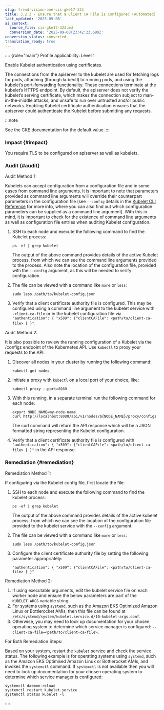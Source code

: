 ```yaml
---
slug: trend-vision-one-cis-gke17-323
title: 3.2.3 - Ensure that a Client CA File is Configured (Automated)
last_updated: '2025-09-08'
ai_context:
  source_file: cis-gke17-323.md
  conversion_date: '2025-09-08T23:42:23.689Z'
conversion_status: converted
translation_ready: true
---
```


:::: {role="main"}
Profile applicability: Level 1

Enable Kubelet authentication using certificates.

The connections from the apiserver to the kubelet are used for fetching logs for pods, attaching (through kubectl) to running pods, and using the kubelet’s port-forwarding functionality. These connections terminate at the kubelet’s HTTPS endpoint. By default, the apiserver does not verify the kubelet’s serving certificate, which makes the connection subject to man-in-the-middle attacks, and unsafe to run over untrusted and/or public networks. Enabling Kubelet certificate authentication ensures that the apiserver could authenticate the Kubelet before submitting any requests.

:::note

See the GKE documentation for the default value.
:::

### Impact {#impact}

You require TLS to be configured on apiserver as well as kubelets.

### Audit {#audit}

Audit Method 1:

Kubelets can accept configuration from a configuration file and in some cases from command line arguments. It is important to note that parameters provided as command line arguments will override their counterpart parameters in the configuration file (see `--config` details in the [Kubelet CLI Reference](https://kubernetes.io/docs/reference/command-line-tools-reference/kubelet/) for more info, where you can also find out which configuration parameters can be supplied as a command line argument). With this in mind, it is important to check for the existence of command line arguments as well as configuration file entries when auditing Kubelet configuration.

1.  SSH to each node and execute the following command to find the Kubelet process:

    ``` codeblock
    ps -ef | grep kubelet
    ```

    The output of the above command provides details of the active Kubelet process, from which we can see the command line arguments provided to the process. Also note the location of the configuration file, provided with the `--config` argument, as this will be needed to verify configuration.

2.  The file can be viewed with a command like `more` or `less`:

    ``` codeblock
    sudo less /path/to/kubelet-config.json
    ```

3.  Verify that a client certificate authority file is configured. This may be configured using a command line argument to the kubelet service with `--client-ca-file` or in the kubelet configuration file via `"authentication": { "x509": {"clientCAFile": <path/to/client-ca-file> } }"`.

Audit Method 2:

It is also possible to review the running configuration of a Kubelet via the /configz endpoint of the Kubernetes API. Use `kubectl` to proxy your requests to the API.

1.  Discover all nodes in your cluster by running the following command:

    ``` codeblock
    kubectl get nodes
    ```

2.  Initiate a proxy with `kubectl` on a local port of your choice, like:

    ``` codeblock
    kubectl proxy --port=8080
    ```

3.  With this running, in a separate terminal run the following command for each node:

    ``` codeblock
    export NODE_NAME=my-node-name 
    curl http://localhost:8080/api/v1/nodes/${NODE_NAME}/proxy/configz
    ```

    The curl command will return the API response which will be a JSON formatted string representing the Kubelet configuration.

4.  Verify that a client certificate authority file is configured with `"authentication": { "x509": {"clientCAFile": <path/to/client-ca-file> } }"` in the API response.

### Remediation {#remediation}

Remediation Method 1:

If configuring via the Kubelet config file, first locate the file:

1.  SSH to each node and execute the following command to find the kubelet process:

    ``` codeblock
    ps -ef | grep kubelet
    ```

    The output of the above command provides details of the active kubelet process, from which we can see the location of the configuration file provided to the kubelet service with the `--config` argument.

2.  The file can be viewed with a command like `more` or `less`:

    ``` codeblock
    sudo less /path/to/kubelet-config.json
    ```

3.  Configure the client certificate authority file by setting the following parameter appropriately:

    ``` codeblock
    "authentication": { "x509": {"clientCAFile": <path/to/client-ca-file> } }"
    ```

Remediation Method 2:

1.  If using executable arguments, edit the kubelet service file on each worker node and ensure the below parameters are part of the `KUBELET_ARGS` variable string.
2.  For systems using `systemd`, such as the Amazon EKS Optimized Amazon Linux or Bottlerocket AMIs, then this file can be found at` /etc/systemd/system/kubelet.service.d/10-kubelet-args.conf`.
3.  Otherwise, you may need to look up documentation for your chosen operating system to determine which service manager is configured: `--client-ca-file=<path/to/client-ca-file>`.

For Both Remediation Steps:

Based on your system, restart the `kubelet` service and check the service status. The following example is for operating systems using `systemd`, such as the Amazon EKS Optimised Amazon Linux or Bottlerocket AMIs, and invokes the `systemctl` command. If `systemctl` is not available then you will need to look up documentation for your chosen operating system to determine which service manager is configured:

``` codeblock
systemctl daemon-reload
systemctl restart kubelet.service
systemctl status kubelet -l
```
::::
